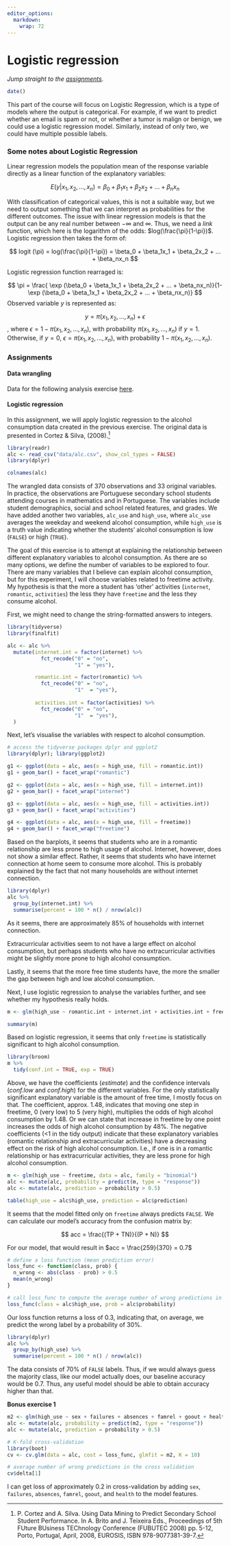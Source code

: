 ```yaml
---
editor_options: 
  markdown: 
    wrap: 72
---
```


# Logistic regression

*Jump straight to the [assignments](#assignment_log_regression).*

```r
date()
```

This part of the course will focus on Logistic Regression, which is a type of models where the output is categorical. For example, if we want to predict whether an email is spam or not, or whether a tumor is malign or benign, we could use a logistic regression model. Similarly, instead of only two, we could have multiple possible labels.

### Some notes about Logistic Regression

Linear regression models the population mean of the response variable directly as a linear function of the explanatory variables:

$$
E(y|x_1, x_2, ..., x_n) = \beta_0 + \beta_1x_1 + \beta_2x_2 + ... + \beta_nx_n
$$

With classification of categorical values, this is not a suitable way, but we need to output something that we can interpret as probabilities for the different outcomes. The issue with linear regression models is that the output can be any real number between $-\infty$ and $\infty$. Thus, we need a *link* function, which here is the logarithm of the odds: $log(\frac{\pi}{1-\pi})$. Logistic regression then takes the form of:

$$
logit (\pi) = log(\frac{\pi}{1-\pi}) = \beta_0 + \beta_1x_1 + \beta_2x_2 + ... + \beta_nx_n
$$

Logistic regression function rearraged is:

$$
\pi = \frac{ \exp (\beta_0 + \beta_1x_1 + \beta_2x_2 + ... + \beta_nx_n)}{1- \exp (\beta_0 + \beta_1x_1 + \beta_2x_2 + ... + \beta_nx_n)}
$$
Observed variable $y$ is represented as:

$$
y = \pi(x_1, x_2, ..., x_n) + \epsilon
$$
, where $\epsilon = 1 - \pi(x_1, x_2, ..., x_n)$, with probability $\pi(x_1, x_2, ..., x_n)$ if $y = 1$. Otherwise, if $y = 0$, $\epsilon = \pi(x_1, x_2, ..., x_n)$, with probability $1 - \pi(x_1, x_2, ..., x_n)$.


### Assignments {#assignment_log_regression}

#### Data wrangling

Data for the following analysis exercise [here](https://github.com/teemuvh/IODS-project/blob/master/data/create_alc.R).

#### Logistic regression

In this assignment, we will apply logistic regression to the alcohol consumption data created in the previous exercise. The original data is presented in Cortez & Silva, (2008).^[P. Cortez and A. Silva. Using Data Mining to Predict Secondary School Student Performance. In A. Brito and J. Teixeira Eds., Proceedings of 5th FUture BUsiness TEChnology Conference (FUBUTEC 2008) pp. 5-12, Porto, Portugal, April, 2008, EUROSIS, ISBN 978-9077381-39-7.]

```r
library(readr)
alc <- read_csv("data/alc.csv", show_col_types = FALSE)
library(dplyr)
```

```r
colnames(alc)
```


The wrangled data consists of 370 observations and 33 original variables. In practice, the observations are Portuguese secondary school students attending courses in mathematics and in Portuguese. The variables include student demographics, social and school related features, and grades. We have added another two variables, `alc_use` and `high_use`, where `alc_use` averages the weekday and weekend alcohol consumption, while `high_use` is a truth value indicating whether the students' alcohol consumption is low (`FALSE`) or high (`TRUE`).

The goal of this exercise is to attempt at explaining the relationship between different explanatory variables to alcohol consumption. As there are so many options, we define the number of variables to be explored to four. There are many variables that I believe can explain alcohol consumption, but for this experiment, I will choose variables related to freetime activity. My hypothesis is that the more a student has 'other' activities (`internet`, `romantic`, `activities`) the less they have `freetime` and the less they consume alcohol.

First, we might need to change the string-formatted answers to integers.

```r
library(tidyverse)
library(finalfit)

alc <- alc %>%
  mutate(internet.int = factor(internet) %>%         
           fct_recode("0" = "no",
                      "1" = "yes"),

         romantic.int = factor(romantic) %>% 
           fct_recode("0" = "no",
                      "1"  = "yes"),
         
         activities.int = factor(activities) %>% 
           fct_recode("0" = "no",
                      "1"  = "yes"),
  )
```


Next, let's visualise the variables with respect to alcohol consumption.


```r
# access the tidyverse packages dplyr and ggplot2
library(dplyr); library(ggplot2)

g1 <- ggplot(data = alc, aes(x = high_use, fill = romantic.int))
g1 + geom_bar() + facet_wrap("romantic")

g2 <- ggplot(data = alc, aes(x = high_use, fill = internet.int))
g2 + geom_bar() + facet_wrap("internet")

g3 <- ggplot(data = alc, aes(x = high_use, fill = activities.int))
g3 + geom_bar() + facet_wrap("activities")

g4 <- ggplot(data = alc, aes(x = high_use, fill = freetime))
g4 + geom_bar() + facet_wrap("freetime")
```


Based on the barplots, it seems that students who are in a romantic relationship are less prone to high usage of alcohol. Internet, however, does not show a similar effect. Rather, it seems that students who have internet connection at home seem to consume more alcohol. This is probably explained by the fact that not many households are without internet connection.


```r
library(dplyr)
alc %>% 
  group_by(internet.int) %>%
  summarise(percent = 100 * n() / nrow(alc))
```


As it seems, there are approximately 85% of households with internet connection.

Extracurricular activities seem to not have a large effect on alcohol consumption, but perhaps students who have no extracurricular activities might be slightly more prone to high alcohol consumption.

Lastly, it seems that the more free time students have, the more the smaller the gap between high and low alcohol consumption.

Next, I use logistic regression to analyse the variables further, and see whether my hypothesis really holds.

```r
m <- glm(high_use ~ romantic.int + internet.int + activities.int + freetime, data = alc, family = "binomial")

summary(m)
```


Based on logistic regression, it seems that only `freetime` is statistically significant to high alcohol consumption.

```r
library(broom)
m %>% 
  tidy(conf.int = TRUE, exp = TRUE)
```


Above, we have the coefficients (*estimate*) and the confidence intervals (*conf.low* and *conf.high*) for the different variables. For the only statistically significant explanatory variable is the amount of free time, I mostly focus on that. The coefficient, approx. 1.48, indicates that moving one step in freetime, 0 (very low) to 5 (very high), multiplies the odds of high alcohol consumption by 1.48. Or we can state that increase in freetime by one point increases the odds of high alcohol consumption by 48%. The negative coefficients (<1 in the tidy output) indicate that these explanatory variables (romantic relationship and extracurricular activities) have a decreasing effect on the risk of high alcohol consumption. I.e., if one is in a romantic relationship or has extracurricular activities, they are less prone for high alcohol consumption.

```r
m <- glm(high_use ~ freetime, data = alc, family = "binomial")
alc <- mutate(alc, probability = predict(m, type = "response"))
alc <- mutate(alc, prediction = probability > 0.5)

table(high_use = alc$high_use, prediction = alc$prediction)
```


It seems that the model fitted only on `freetime` always predicts `FALSE`. We can calculate our model's accuracy from the confusion matrix by:

$$
acc = \frac{(TP + TN)}{(P + N)}
$$

For our model, that would result in $acc = \frac{259}{370} = 0.7$


```r
# define a loss function (mean prediction error)
loss_func <- function(class, prob) {
  n_wrong <- abs(class - prob) > 0.5
  mean(n_wrong)
}

# call loss_func to compute the average number of wrong predictions in the (training) data
loss_func(class = alc$high_use, prob = alc$probability)
```

Our loss function returns a loss of 0.3, indicating that, on average, we predict the wrong label by a probability of 30%.


```r
library(dplyr)
alc %>% 
  group_by(high_use) %>%
  summarise(percent = 100 * n() / nrow(alc))
```

The data consists of 70% of `FALSE` labels. Thus, if we would always guess the majority class, like our model actually does, our baseline accuracy would be 0.7. Thus, any useful model should be able to obtain accuracy higher than that.


__Bonus exercise 1__

```r
m2 <- glm(high_use ~ sex + failures + absences + famrel + goout + health, data = alc, family = "binomial")
alc <- mutate(alc, probability = predict(m2, type = "response"))
alc <- mutate(alc, prediction = probability > 0.5)
```


```r
# K-fold cross-validation
library(boot)
cv <- cv.glm(data = alc, cost = loss_func, glmfit = m2, K = 10)

# average number of wrong predictions in the cross validation
cv$delta[1]
```

I can get loss of approximately 0.2 in cross-validation by adding `sex`, `failures`, `absences`, `famrel`, `goout`, and `health` to the model features.

